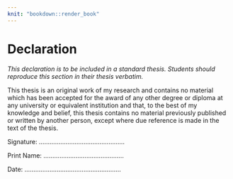 ```yaml
---
knit: "bookdown::render_book"
---
```


# Declaration {-}

*This declaration is to be included in a standard thesis. Students should reproduce this section in their thesis verbatim.*

This thesis is an original work of my research and contains no material which has been accepted for the award of any other degree or diploma at any university or equivalent institution and that, to the best of my knowledge and belief, this thesis contains no material previously published or written by another person, except where due reference is made in the text of the thesis.




Signature: …………………………………………


Print Name: ………………………………………


Date: ………………………………………………

 



